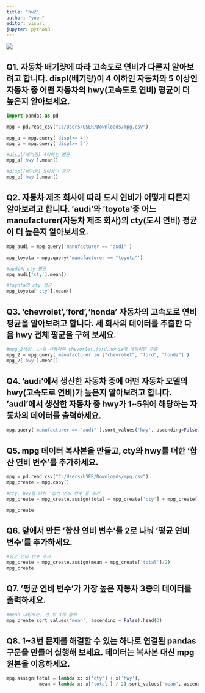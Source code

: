 ```yaml
---
title: "hw2"
author: "yoon"
editor: visual
jupyter: python3
---
```


![](다운로드 (1).jfif)

## Q1. 자동차 배기량에 따라 고속도로 연비가 다른지 알아보려고 합니다. displ(배기량)이 4 이하인 자동차와 5 이상인 자동차 중 어떤 자동차의 hwy(고속도로 연비) 평균이 더 높은지 알아보세요.

```python

import pandas as pd

mpg = pd.read_csv("C:/Users/USER/Downloads/mpg.csv")

mpg_a = mpg.query('displ<= 4')
mpg_b = mpg.query('displ>= 5')

```

```python
#displ(배기량) 4이하인 평균
mpg_a['hwy'].mean()

```

```python
#displ(배기량) 5이상인 평균
mpg_b['hwy'].mean()

```

## Q2. 자동차 제조 회사에 따라 도시 연비가 어떻게 다른지 알아보려고 합니다. 'audi'와 'toyota'중 어느 manufacturer(자동차 제조 회사)의 cty(도시 연비) 평균이 더 높은지 알아보세요.

```python

mpg_audi = mpg.query('manufacturer == "audi"')

mpg_toyota = mpg.query('manufacturer == "toyota"')

```

```python

#audi의 cty 평균
mpg_audi['cty'].mean()

```

```python

#toyota의 cty 평균
mpg_toyota['cty'].mean()

```

## Q3. 'chevrolet','ford','honda' 자동차의 고속도로 연비 평균을 알아보려고 합니다. 세 회사의 데이터를 추출한 다음 hwy 전체 평균을 구해 보세요.

```python

#mpg_2생성, in을 사용하여 chevorlet,ford,honda에 해당하면 추출
mpg_2 = mpg.query('manufacturer in ["chevrolet", "ford", "honda"]')
mpg_2['hwy'].mean()

```

## Q4. 'audi'에서 생산한 자동차 중에 어떤 자동차 모델의 hwy(고속도로 연비)가 높은지 알아보려고 합니다. 'audi'에서 생산한 자동차 중 hwy가 1\~5위에 해당하는 자동차의 데이터를 출력하세요.

```python

mpg.query('manufacturer == "audi"').sort_values('hwy', ascending=False).head()

```

## Q5. mpg 데이터 복사본을 만들고, cty와 hwy를 더한 '합산 연비 변수'를 추가하세요.

```python

mpg = pd.read_csv("C:/Users/USER/Downloads/mpg.csv")
mpg_create = mpg.copy()

#cty, hwy를 더한 '합산 연비 변수'를 추가
mpg_create = mpg_create.assign(total = mpg_create['cty'] + mpg_create['hwy'])

mpg_create

```

## Q6. 앞에서 만든 '합산 연비 변수'를 2로 나눠 '평균 연비 변수'를 추가하세요.

```python

#평균 연비 변수 추가
mpg_create = mpg_create.assign(mean = mpg_create['total']/2)
mpg_create

```

## Q7. '평균 연비 변수'가 가장 높은 자동차 3종의 데이터를 출력하세요.

```python
#mean 내림차순, 맨 위 3개 출력
mpg_create.sort_values('mean', ascending = False).head(3)

```

## Q8. 1\~3번 문제를 해결할 수 있는 하나로 연결된 pandas 구문을 만들어 실행해 보세요. 데이터는 복사본 대신 mpg 원본을 이용하세요.

```python

mpg.assign(total = lambda x: x['cty'] + x['hwy'],
            mean = lambda x: x['total'] / 2).sort_values('mean', ascending = False).head(3)

```
